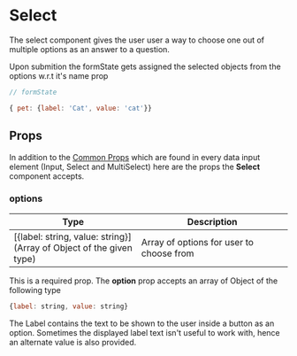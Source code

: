 
# Select

The select component gives the user user a way to choose one out of multiple options as an answer to a question.

<SelectPetExample />

Upon submition the formState gets assigned the selected objects from the options w.r.t it's name prop

```js
// formState

{ pet: {label: 'Cat', value: 'cat'}}

```

## Props

In addition to the [Common Props](/docs/common-props) which are found in every data input element (Input, Select and MultiSelect) here are the props the **Select** component accepts.

### options

| Type                                                                       | Description                              |
| -------------------------------------------------------------------------- | ---------------------------------------- |
| [{label: string, value: string}] <br/> (Array of Object of the given type) | Array of options for user to choose from |

This is a required prop. The **option** prop accepts an array of Object of the following type

```js
{label: string, value: string}
```

The Label contains the text to be shown to the user inside a button as an option. Sometimes the displayed label text isn't useful to work with, hence an alternate value is also provided.
